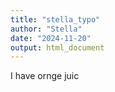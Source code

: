 ```yaml
---
title: "stella_typo"
author: "Stella"
date: "2024-11-20"
output: html_document
---
```


I have ornge juic
